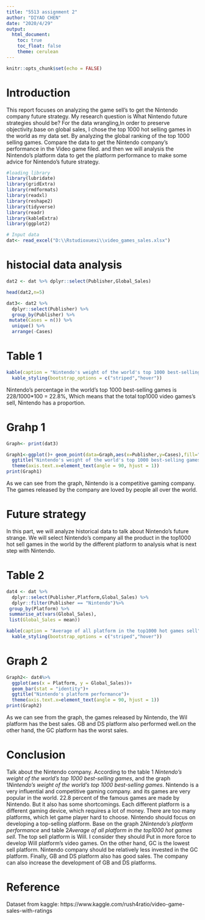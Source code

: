 ```yaml
---
title: "5513 assignment 2"
author: "DIYAO CHEN"
date: "2020/4/29"
output:
  html_document:
    toc: true
    toc_float: false
    theme: cerulean
---
```


```r
knitr::opts_chunk$set(echo = FALSE)
```

# Introduction
 This report focuses on analyzing the game sell's to get the Nintendo company future strategy.
 My research question is What Nintendo future strategies should be? 
 For the data wrangling,In order to preserve objectivity.base on global sales, I chose the top 1000 hot selling games in the world as my data set. 
 By analyzing the global ranking of the top 1000 selling games. Compare the data to get the Nintendo company's performance in the Video game filed. and then we will analysis the Nintendo's platform data to get the platform performance to make some advice for Nintendo's future strategy.



```r
#loading library
library(lubridate)
library(gridExtra)
library(rmdformats)
library(readxl)
library(reshape2)
library(tidyverse)
library(readr)
library(kableExtra)
library(ggplot2)
```


```r
# Input data
dat<- read_excel("D:\\Rstudioxuexi\\video_games_sales.xlsx")

```


# histocial data analysis
```r
dat2 <- dat %>% dplyr::select(Publisher,Global_Sales)

head(dat2,n=5)

```

```r
dat3<- dat2 %>%
  dplyr::select(Publisher) %>%
  group_by(Publisher) %>%
 mutate(Cases = n()) %>%
  unique() %>%
  arrange(-Cases)


```
# Table 1
```r

kable(caption = "Nintendo's weight of the world's top 1000 best-selling games",dat3)%>%
  kable_styling(bootstrap_options = c("striped","hover"))

```

Nintendo's percentage in the world's top 1000 best-selling games is 228/1000*100 = 22.8%, Which means that the total top1000 video games's sell, Nintendo has a proportion.


# Grahp 1
```r
Graph<- print(dat3)

Graph1<-ggplot()+ geom_point(data=Graph,aes(x=Publisher,y=Cases),fill="red",colour="black")+
  ggtitle("Nintendo's weight of the world's top 1000 best-selling games")+
  theme(axis.text.x=element_text(angle = 90, hjust = 1))
print(Graph1)

```


 As we can see from the graph, Nintendo is a competitive gaming company. The games released by the company are loved by people all over the world. 

# Future strategy

 In this part, we will analyze historical data to talk about Nintendo's future strange. We will select Nintendo's company all the product in the top1000 hot sell games in the world by the different platform to analysis what is next step with Nintendo.

# Table 2
```r
dat4 <- dat %>%
  dplyr::select(Publisher,Platform,Global_Sales) %>%
  dplyr::filter(Publisher == "Nintendo")%>%
 group_by(Platform) %>%
 summarise_at(vars(Global_Sales),
 list(Global_Sales = mean))

```

```r
kable(caption = "Average of all platform in the top1000 hot games sell",dat4)%>%
  kable_styling(bootstrap_options = c("striped","hover"))
```

# Graph 2
```r
Graph2<- dat4%>%
  ggplot(aes(x = Platform, y = Global_Sales))+
  geom_bar(stat = "identity")+
  ggtitle("Nintendo's platform performance")+
  theme(axis.text.x=element_text(angle = 90, hjust = 1))
print(Graph2)
```

 As we can see from the graph, the games released by Nintendo, the Wil platform has the best sales. GB and DS platform also performed well.on the other hand, the GC platform has the worst sales. 


# Conclusion
 Talk about the Nintendo company. 
 According to the table 1 *Nintendo's weight of the world's top 1000 best-selling games*, and the graph 1*Nintendo's weight of the world's top 1000 best-selling games*. Nintendo is a very influential and competitive gaming company. and its games are very popular in the world. 22.8 percent of the famous games are made by Nintendo.
 But it also has some shortcomings. Each different platform is a different gaming device, which requires a lot of money. There are too many platforms, which let game player hard to choose. Nintendo should focus on developing a top-selling platform.
Base on the graph 2*Nintendo's platform performance* and table 2*Average of all platform in the top1000 hot games sell*. The top sell platform is Will. I consider they should Put in more force to develop  Will platform's video games. On the other hand, GC is the lowest sell platform. Nintendo company should be relatively less invested in the GC platform. Finally, GB and DS platform  also has good sales. The company can also increase the development of GB and DS platforms.

# Reference
Dataset from kaggle: https://www.kaggle.com/rush4ratio/video-game-sales-with-ratings

